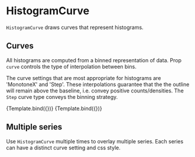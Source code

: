 
# HistogramCurve

<Meta title="Addons/XY/HistogramCurve" />

`HistogramCurve` draws curves that represent histograms.

<ArgsTable of={HistogramCurve} />

## Curves

All histograms are computed from a binned representation of data. Prop `curve` controls the type of interpolation between bins.

The curve settings that are most appropriate for histograms are 'MonotoneX' and 'Step'.
These interpolations guarantee that the the outline will remain above the baseline, i.e. convey positive counts/densities. The `Step` curve type conveys the binning strategy.

<Canvas>
    <Story
        name="linear curve"
        args={{
            curve: 'MonotoneX',
        }}
        component={HistogramCurve}
        decorators={[ChartHistogramDecorator]}
    >
        {Template.bind({})}
    </Story>
    <Story
        name="step curve"
        args={{
            curve: 'Step',
        }}
        component={HistogramCurve}
        decorators={[ChartHistogramDecorator]}
    >
        {Template.bind({})}
    </Story>
</Canvas>

## Multiple series

Use `HistogramCurve` multiple times to overlay multiple series. Each series can have a distinct curve setting and css style.

<Canvas>
    <Story name="multiple series">
        <Chart size={[400, 300]} padding={[40, 40, 60, 60]} style={{ display: 'inline-block' }}>
            <Histogram
                data={sampleData}
                breaks={[-7, -6, -5, -4, -3, -2, -1, 0, 1, 2, 3, 4, 5, 6, 7]}
                scaleX={{
                    variant: 'linear',
                    domain: 'auto',
                }}
                scaleY={{
                    variant: 'linear',
                    domain: 'auto',
                }}
            >
                <Axis variant={'bottom'} label={'x (a.u.)'} />
                <Axis variant={'left'} label={'counts'} />
                <HistogramCurve ids={['A']} curve="Step" style={{ strokeWidth: 3 }} />
                <HistogramCurve
                    ids={['B']}
                    curve="MonotoneX"
                    style={{ strokeDasharray: '6 6', strokeWidth: 2 }}
                />
            </Histogram>
        </Chart>
    </Story>
</Canvas>
